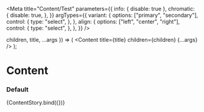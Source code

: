 
<Meta
  title="Content/Test"
  parameters={{
    info: { disable: true },
    chromatic: {
      disable: true,
    },
  }}
  argTypes={{
    variant: {
      options: ["primary", "secondary"],
      control: {
        type: "select",
      },
    },
    align: {
      options: ["left", "center", "right"],
      control: {
        type: "select",
      },
    },
  }}
/>

  children,
  title,
  ...args
}) => (
  <Content
    title={title}
    children={children}
    {...args}
  />
);

# Content

### Default

<Canvas>
  <Story
    name="default"
    args={{
      children: "An example of some content.",
      title: "Content Component",
      variant: undefined,
      inline: false,
      align: undefined,
      titleWidth: "",
      bodyFullWidth: false,
    }}
  >
    {ContentStory.bind({})}
  </Story>
</Canvas>
